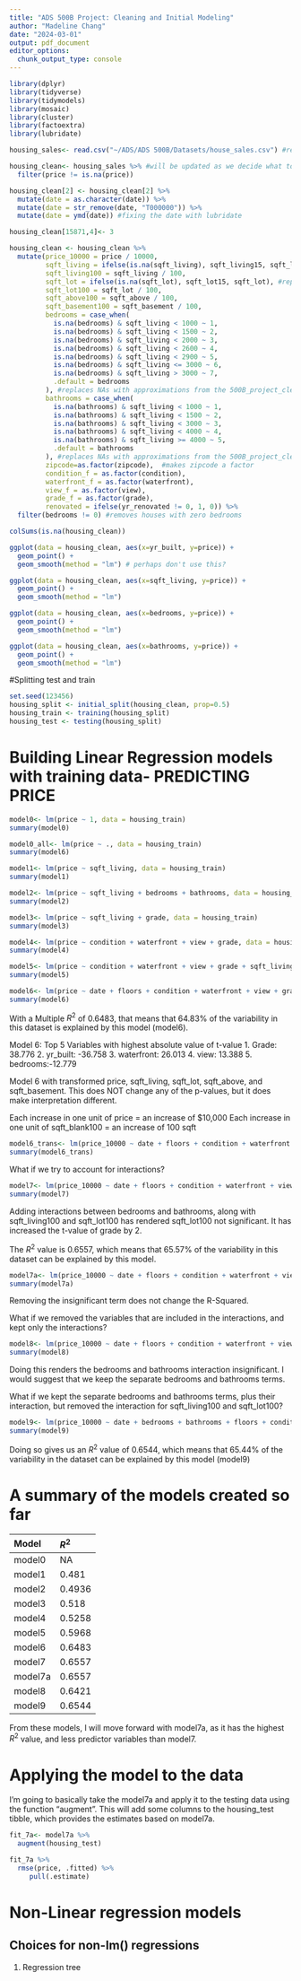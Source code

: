 ```yaml
---
title: "ADS 500B Project: Cleaning and Initial Modeling"
author: "Madeline Chang"
date: "2024-03-01"
output: pdf_document
editor_options: 
  chunk_output_type: console
---
```



```r
library(dplyr)
library(tidyverse) 
library(tidymodels)
library(mosaic) 
library(cluster)  
library(factoextra)
library(lubridate)
```

```r
housing_sales<- read.csv("~/ADS/ADS 500B/Datasets/house_sales.csv") #reading in data
```

```r
housing_clean<- housing_sales %>% #will be updated as we decide what to do with NAs
  filter(price != is.na(price))

housing_clean[2] <- housing_clean[2] %>% 
  mutate(date = as.character(date)) %>%
  mutate(date = str_remove(date, "T000000")) %>%
  mutate(date = ymd(date)) #fixing the date with lubridate
```

```r
housing_clean[15871,4]<- 3

housing_clean <- housing_clean %>%
  mutate(price_10000 = price / 10000,
         sqft_living = ifelse(is.na(sqft_living), sqft_living15, sqft_living), #replaces NA living sqft with the mean of the nearest 15 neighbors' living sqft measurement
         sqft_living100 = sqft_living / 100,
         sqft_lot = ifelse(is.na(sqft_lot), sqft_lot15, sqft_lot), #replaces NA lot sqft with the mean of the nearest 15 neighbors' lot sqft measurement
         sqft_lot100 = sqft_lot / 100,
         sqft_above100 = sqft_above / 100,
         sqft_basement100 = sqft_basement / 100,
         bedrooms = case_when(
           is.na(bedrooms) & sqft_living < 1000 ~ 1,
           is.na(bedrooms) & sqft_living < 1500 ~ 2,
           is.na(bedrooms) & sqft_living < 2000 ~ 3,
           is.na(bedrooms) & sqft_living < 2600 ~ 4,
           is.na(bedrooms) & sqft_living < 2900 ~ 5,
           is.na(bedrooms) & sqft_living <= 3000 ~ 6,
           is.na(bedrooms) & sqft_living > 3000 ~ 7,
           .default = bedrooms
         ), #replaces NAs with approximations from the 500B_project_clean.RMD
         bathrooms = case_when(
           is.na(bathrooms) & sqft_living < 1000 ~ 1,
           is.na(bathrooms) & sqft_living < 1500 ~ 2,
           is.na(bathrooms) & sqft_living < 3000 ~ 3,
           is.na(bathrooms) & sqft_living < 4000 ~ 4,
           is.na(bathrooms) & sqft_living >= 4000 ~ 5,
           .default = bathrooms
         ), #replaces NAs with approximations from the 500B_project_clean.RMD
         zipcode=as.factor(zipcode),  #makes zipcode a factor
         condition_f = as.factor(condition),
         waterfront_f = as.factor(waterfront),
         view_f = as.factor(view),
         grade_f = as.factor(grade),
         renovated = ifelse(yr_renovated != 0, 1, 0)) %>%
  filter(bedrooms != 0) #removes houses with zero bedrooms

colSums(is.na(housing_clean))
```

```r
ggplot(data = housing_clean, aes(x=yr_built, y=price)) +
  geom_point() +
  geom_smooth(method = "lm") # perhaps don't use this?
```

```r
ggplot(data = housing_clean, aes(x=sqft_living, y=price)) +
  geom_point() +
  geom_smooth(method = "lm")
```

```r
ggplot(data = housing_clean, aes(x=bedrooms, y=price)) +
  geom_point() +
  geom_smooth(method = "lm")
```

```r
ggplot(data = housing_clean, aes(x=bathrooms, y=price)) +
  geom_point() +
  geom_smooth(method = "lm")
```

#Splitting test and train

```r
set.seed(123456)
housing_split <- initial_split(housing_clean, prop=0.5)
housing_train <- training(housing_split)
housing_test <- testing(housing_split)
```


# Building Linear Regression models with training data- PREDICTING PRICE

```r
model0<- lm(price ~ 1, data = housing_train)
summary(model0)
```

```r
model0_all<- lm(price ~ ., data = housing_train)
summary(model6)
```

```r
model1<- lm(price ~ sqft_living, data = housing_train)
summary(model1)
```

```r
model2<- lm(price ~ sqft_living + bedrooms + bathrooms, data = housing_train)
summary(model2)
```

```r
model3<- lm(price ~ sqft_living + grade, data = housing_train)
summary(model3)
```

```r
model4<- lm(price ~ condition + waterfront + view + grade, data = housing_train)
summary(model4)
```

```r
model5<- lm(price ~ condition + waterfront + view + grade + sqft_living + bedrooms, data = housing_train)
summary(model5)
```

```r
model6<- lm(price ~ date + floors + condition + waterfront + view + grade + sqft_living + sqft_lot + bedrooms + bathrooms + yr_built + sqft_above + sqft_basement, data = housing_train)
summary(model6)

```

With a Multiple $R^2$ of 0.6483, that means that 64.83% of the variability in this dataset is explained by this model (model6).

Model 6: Top 5 Variables with highest absolute value of t-value
  1. Grade: 38.776
  2. yr_built: -36.758
  3. waterfront: 26.013
  4. view: 13.388
  5. bedrooms:-12.779


Model 6 with transformed price, sqft_living, sqft_lot, sqft_above, and sqft_basement. This does NOT change any of the p-values, but it does make interpretation different.

Each increase in one unit of price = an increase of $10,000
Each increase in one unit of sqft_blank100 = an increase of 100 sqft

```r
model6_trans<- lm(price_10000 ~ date + floors + condition + waterfront + view + grade + sqft_living100 + sqft_lot100 + bedrooms + bathrooms + yr_built + sqft_above100 + sqft_basement100, data = housing_train)
summary(model6_trans)

```

What if we try to account for interactions?

```r
model7<- lm(price_10000 ~ date + floors + condition + waterfront + view + grade + sqft_living100 + sqft_lot100 + bedrooms + bathrooms + yr_built + sqft_above100 + sqft_basement100 + bedrooms:bathrooms + sqft_living100:sqft_lot100, data = housing_train)
summary(model7)
```

Adding interactions between bedrooms and bathrooms, along with sqft_living100 and sqft_lot100 has rendered sqft_lot100 not significant. It has increased the t-value of grade by 2.

The $R^2$ value is 0.6557, which means that 65.57% of the variability in this dataset can be explained by this model.

```r
model7a<- lm(price_10000 ~ date + floors + condition + waterfront + view + grade + sqft_living100 + bedrooms + bathrooms + yr_built + sqft_above100 + sqft_basement100 + bedrooms:bathrooms + sqft_living100:sqft_lot100, data = housing_train)
summary(model7a)
```

Removing the insignificant term does not change the R-Squared.

What if we removed the variables that are included in the interactions, and kept only the interactions?

```r
model8<- lm(price_10000 ~ date + floors + condition + waterfront + view + grade + yr_built + sqft_above100 + sqft_basement100 + bedrooms:bathrooms + sqft_living100:sqft_lot100, data = housing_train)
summary(model8)
```

Doing this renders the bedrooms and bathrooms interaction insignificant. I would suggest that we keep the separate bedrooms and bathrooms terms.

What if we kept the separate bedrooms and bathrooms terms, plus their interaction, but removed the interaction for sqft_living100 and sqft_lot100?

```r
model9<- lm(price_10000 ~ date + bedrooms + bathrooms + floors + condition + waterfront + view + grade + yr_built + sqft_above100 + sqft_basement100 + bedrooms:bathrooms , data = housing_train)
summary(model9)
```

Doing so gives us an $R^2$ value of 0.6544, which means that 65.44% of the variability in the dataset can be explained by this model (model9)



# A summary of the models created so far

Model                     $R^2$               
-------------------       --------------------   
model0                    NA                                             
model1                    0.481                 
model2                    0.4936                 
model3                    0.518                 
model4                    0.5258                 
model5                    0.5968                 
model6                    0.6483                 
model7                    0.6557
model7a                   0.6557
model8                    0.6421
model9                    0.6544

From these models, I will move forward with model7a, as it has the highest $R^2$ value, and less predictor variables than model7.

# Applying the model to the data
I'm going to basically take the model7a and apply it to the testing data using the function "augment". This will add some columns to the housing_test tibble, which provides the estimates based on model7a.

```r
fit_7a<- model7a %>%
  augment(housing_test)

fit_7a %>%
  rmse(price, .fitted) %>%
     pull(.estimate)
```


# Non-Linear regression models

## Choices for non-lm() regressions
  1. Regression tree


